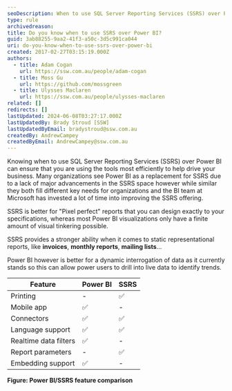 ```yaml
---
seoDescription: When to use SQL Server Reporting Services (SSRS) over Power BI? Decide between "pixel perfect" reports and dynamic data interrogation with this feature comparison.
type: rule
archivedreason:
title: Do you know when to use SSRS over Power BI?
guid: 3ab88255-9aa2-41f3-a50c-3d5c991ca044
uri: do-you-know-when-to-use-ssrs-over-power-bi
created: 2017-02-27T03:15:19.000Z
authors:
  - title: Adam Cogan
    url: https://ssw.com.au/people/adam-cogan
  - title: Moss Gu
    url: https://github.com/mossgreen
  - title: Ulysses Maclaren
    url: https://ssw.com.au/people/ulysses-maclaren
related: []
redirects: []
lastUpdated: 2024-06-08T03:27:17.000Z
lastUpdatedBy: Brady Stroud [SSW]
lastUpdatedByEmail: bradystroud@ssw.com.au
createdBy: AndrewCampey
createdByEmail: AndrewCampey@ssw.com.au
---
```


Knowing when to use SQL Server Reporting Services (SSRS) over Power BI can ensure that you are using the tools most efficiently to help drive your business.
Many organizations see Power BI as a replacement for SSRS due to a lack of major advancements in the SSRS space however while similar they both fill different key needs for organizations and the BI team at Microsoft has invested a lot of time into improving the SSRS offering.

SSRS is better for "Pixel perfect" reports that you can design exactly to your specifications, whereas most Power BI visualizations only have a finite amount of visual tinkering possible.

SSRS provides a stronger ability when it comes to static representational reports, like **invoices**, **monthly reports**, **mailing lists**...

Power BI however is better for a dynamic interrogation of data as it currently stands so this can allow power users to drill into live data to identify trends.

| Feature               | Power BI | SSRS |
| --------------------- | -------- | ---- |
| Printing              | -        | ✅   |
| Mobile app            | ✅       | -    |
| Connectors            | ✅       | ✅   |
| Language support      | ✅       | ✅   |
| Realtime data filters | ✅       | -    |
| Report parameters     | -        | ✅   |
| Embedding support     | ✅       | -    |

**Figure: Power BI/SSRS feature comparison**
